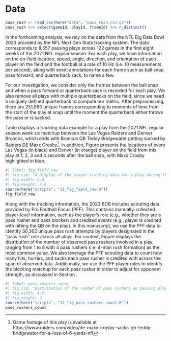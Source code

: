 # Data {#sec:data}

```r
pass_rush <- read_csv(here("data", "pass_rush.csv.gz"))
pass_rush %>% select(gameId, playId, frameId) %>% n_distinct()
```

In the forthcoming analysis, we rely on the data from the NFL Big Data Bowl 2023 provided by the NFL Next Gen Stats tracking system.
The data corresponds to 8,557 passing plays across 122 games in the first eight weeks of the 2021 NFL regular season. 
For each play, we have information on the on-field location, speed, angle, direction, and orientation of each player on the field and the football at a rate of 10 Hz (i.e. 10 measurements per second), along with event annotations for each frame such as ball snap, pass forward, and quarterback sack, to name a few.

For our investigation, we consider only the frames between the ball snap and when a pass forward or quarterback sack is recorded for each play.
We also remove all plays with multiple quarterbacks on the field, since we need a uniquely defined quarterback to compute our metric.
After preprocessing, there are 251,060 unique frames corresponding to moments of time from the start of the play at snap until the moment the quarterback either throws the pass or is sacked.

Table \ref{tab:track} displays a tracking data example for a play from the 2021 NFL regular season week six matchup between the Las Vegas Raiders and Denver Broncos, which ends with Broncos QB Teddy Bridgewater getting sacked by Raiders DE Maxx Crosby[^crosbysack].
In addition, Figure \ref{fig:fig_field_raw} presents the locations of every Las Vegas (in black) and Denver (in orange) player on the field from this play at 1, 2, 3 and 4 seconds after the ball snap, with Maxx Crosby highlighted in blue. 

[^crosbysack]: Game footage of this play is available at https://www.raiders.com/video/de-maxx-crosby-sacks-qb-teddy-bridgewater-for-a-loss-of-6-yards-nfl

\begin{table}
\caption{Example of tracking data for a play during the Las Vegas Raiders versus Denver Broncos NFL game on October 17, 2021. The data shown here are for Raiders DE Maxx Crosby, and the frames included are between the ball snap and when the sack by Crosby is recorded. \label{tab:track}}
\centering
\begin{tabular}{ccccccccc}
\hline
frameId & x & y & s & a & dis & o & dir & event \\ 
\hline
7 & 67.68 & 29.89 & 0.34 & 1.57 & 0.04 & 124.86 & 88.21 & ball\_snap \\ 
8 & 67.76 & 29.89 & 0.69 & 2.13 & 0.08 & 124.07 & 89.59 & None \\ 
\vdots & \vdots & \vdots & \vdots & \vdots & \vdots & \vdots & \vdots & \vdots \\ 
50 & 73.67 & 25.06 & 4.19 & 2.62 & 0.42 & 134.21 & 125.26 & qb\_sack \\ 
\hline
\end{tabular}
\end{table}

```r
#| label: fig_field_raw
#| fig.cap: "A display of the player tracking data for a play during the Las Vegas Raiders (defense, in black) versus Denver Broncos (offense, in orange) NFL game on October 17, 2021. Raiders DE Maxx Crosby is highlighted in blue. Snapshots are captured at 1, 2, 3, and 4 seconds after the ball snap."
#| fig.width: 6.6
#| fig.height: 4.4
source(here("scripts", "11_fig_field_raw.R"))
fig_field_raw
```


Along with the tracking information, the 2023 BDB includes scouting data provided by Pro Football Focus (PFF). 
This contains manually-collected player-level information, such as the player's role (e.g., whether they are a pass rusher and pass blocker) and credited events (e.g., player is credited with hitting the QB on the play).
In this manuscript, we use the PFF data to identify 36,362 unique pass rush attempts by players designated in the "pass rush" role across all plays.
For context, Figure \ref{fig:pass_rushers_count} displays the distribution of the number of observed pass rushers involved in a play, ranging from 1 to 8 with 4 pass rushers (i.e. 4-man rush formation) as the most common value.
We also leverage the PFF scouting data to count how many hits, hurries, and sacks each pass rusher is credited with across the span of observed data. 
Additionally, we use the PFF player roles to identify the blocking matchup for each pass rusher in order to adjust for opponent strength, as discussed in Section \ref{sec:methods}.

```r
#| label: pass_rushers_count
#| fig.cap: "Distribution of the number of pass rushers on passing plays."
#| fig.width: 4.5
#| fig.height: 3
source(here("scripts", "12_fig_pass_rushers_count.R"))
pass_rushers_count
```

